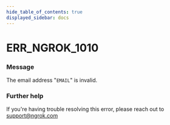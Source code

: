 ```yaml
---
hide_table_of_contents: true
displayed_sidebar: docs
---
```



# ERR_NGROK_1010

### Message

The email address "`EMAIL`" is invalid.

### Further help

If you're having trouble resolving this error, please reach out to [support@ngrok.com](mailto:support@ngrok.com?subject=Help%20with%20ERR_NGROK_1010)

<ErrorDetails error="err_ngrok_1010" />
